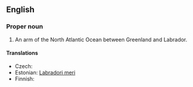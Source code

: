 ==English==

===Proper noun===
{{en-proper noun}}

# An arm of the North Atlantic Ocean between Greenland and Labrador.

====Translations====
{{trans-top|arm of the Atlantic}}
* Czech: {{t-|cs|Labradorské moře|n}}
* Estonian: [[Labradori meri]]
* Finnish: {{t-|fi|Labradorinmeri}}
{{trans-bottom}}